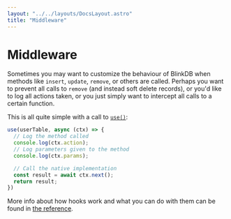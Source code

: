 ```yaml
---
layout: "../../layouts/DocsLayout.astro"
title: "Middleware"
---
```


# Middleware

Sometimes you may want to customize the behaviour of BlinkDB when methods like `insert`, `update`, `remove`, or others are called.
Perhaps you want to prevent all calls to `remove` (and instead soft delete records), or you'd like to log all actions taken, or
you just simply want to intercept all calls to a certain function.

This is all quite simple with a call to [`use()`](/docs/reference/use):

```ts
use(userTable, async (ctx) => {
  // Log the method called
  console.log(ctx.action);
  // Log parameters given to the method
  console.log(ctx.params);

  // Call the native implementation
  const result = await ctx.next();
  return result;
})
```

More info about how hooks work and what you can do with them can be found in [the reference](/docs/reference/use).